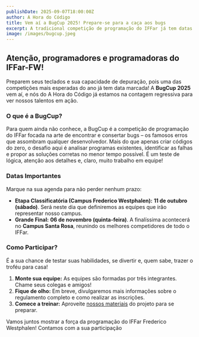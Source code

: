 ```yaml
---
publishDate: 2025-09-07T18:00:00Z
author: A Hora do Código
title: Vem aí a BugCup 2025! Prepare-se para a caça aos bugs
excerpt: A tradicional competição de programação do IFFar já tem datas definidas! A etapa classificatória em nosso campus será no dia 11 de outubro, e a grande final acontece em Santa Rosa.
image: /images/bugcup.jpeg
---
```


## Atenção, programadores e programadoras do IFFar-FW!

Preparem seus teclados e sua capacidade de depuração, pois uma das competições mais esperadas do ano já tem data marcada! A **BugCup 2025** vem aí, e nós do A Hora do Código já estamos na contagem regressiva para ver nossos talentos em ação.

### O que é a BugCup?

Para quem ainda não conhece, a BugCup é a competição de programação do IFFar focada na arte de encontrar e consertar bugs – os famosos erros que assombram qualquer desenvolvedor. Mais do que apenas criar códigos do zero, o desafio aqui é analisar programas existentes, identificar as falhas e propor as soluções corretas no menor tempo possível. É um teste de lógica, atenção aos detalhes e, claro, muito trabalho em equipe!

### Datas Importantes

Marque na sua agenda para não perder nenhum prazo:

- **Etapa Classificatória (Campus Frederico Westphalen):** **11 de outubro (sábado)**. Será neste dia que definiremos as equipes que irão representar nosso campus.
- **Grande Final:** **06 de novembro (quinta-feira)**. A finalíssima acontecerá no **Campus Santa Rosa**, reunindo os melhores competidores de todo o IFFar.

### Como Participar?

É a sua chance de testar suas habilidades, se divertir e, quem sabe, trazer o troféu para casa!

1. **Monte sua equipe:** As equipes são formadas por três integrantes. Chame seus colegas e amigos!
2. **Fique de olho:** Em breve, divulgaremos mais informações sobre o regulamento completo e como realizar as inscrições.
3. **Comece a treinar:** Aproveite [nossos materiais](ahoradocodigo.com/landing/dicas-bugcup) do projeto para se preparar.

Vamos juntos mostrar a força da programação do IFFar Frederico Westphalen! Contamos com a sua participação